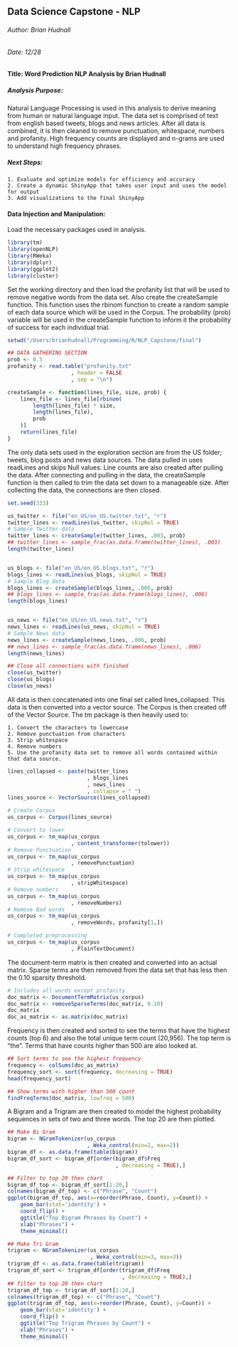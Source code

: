 ## Data Science Capstone - NLP
###### Author: Brian Hudnall
###### Date: 12/28

#### Title: Word Prediction NLP Analysis by Brian Hudnall

##### Analysis Purpose: 

Natural Language Processing is used in this analysis to derive meaning from human or natural language input. The data set is comprised of text from english based tweets, blogs and news articles. After all data is combined, it is then cleaned to remove punctuation, whitespace, numbers and profanity. High frequency counts are displayed and n-grams are used to understand high frequency phrases.

##### Next Steps:
    
    1. Evaluate and optimize models for efficiency and accuracy
    2. Create a dynamic ShinyApp that takes user input and uses the model for output
    3. Add visualizations to the final ShinyApp 

#### Data Injection and Manipulation:

Load the necessary packages used in analysis.

```r
library(tm)
library(openNLP)
library(RWeka)
library(dplyr)
library(ggplot2)
library(cluster)
```

Set the working directory and then load the profanity list that will be used to remove negative words from the data set. Also create the createSample function. This function uses the rbinom function to create a random sample of each data source which will be used in the Corpus. The probability (prob) variable will be used in the createSample function to inform it the probability of success for each individual trial.

```r
setwd("/Users/brianhudnall/Programming/R/NLP_Capstone/final")

## DATA GATHERING SECTION
prob <- 0.5
profanity <- read.table("profanity.txt"
                    , header = FALSE
                    , sep = "\n")

createSample <- function(lines_file, size, prob) {
    lines_file <- lines_file[rbinom(
        length(lines_file) * size,
        length(lines_file),
        prob
    )]
    return(lines_file)
}
```

The only data sets used in the exploration section are from the US folder; tweets, blog posts and news data sources. The data pulled in uses readLines and skips Null values. Line counts are also created after pulling the data. After connecting and pulling in the data, the createSample function is then called to trim the data set down to a manageable size. After collecting the data, the connections are then closed.

```r
set.seed(333)

us_twitter <- file("en_US/en_US.twitter.txt", "r") 
twitter_lines <- readLines(us_twitter, skipNul = TRUE) 
# Sample Twitter data
twitter_lines <- createSample(twitter_lines, .003, prob)
## twitter_lines <- sample_frac(as.data.frame(twitter_lines), .003)
length(twitter_lines)


us_blogs <- file("en_US/en_US.blogs.txt", "r")
blogs_lines <- readLines(us_blogs, skipNul = TRUE)
# Sample Blog data
blogs_lines <- createSample(blogs_lines, .006, prob)
## blogs_lines <- sample_frac(as.data.frame(blogs_lines), .006)
length(blogs_lines)


us_news <- file("en_US/en_US.news.txt", "r")
news_lines <- readLines(us_news, skipNul = TRUE)
# Sample News data
news_lines <- createSample(news_lines, .006, prob)
## news_lines <- sample_frac(as.data.frame(news_lines), .006)
length(news_lines)

## Close all connections with finished
close(us_twitter)
close(us_blogs)
close(us_news)
```

All data is then concatenated into one final set called lines_collapsed. This data is then converted into a vector source. The Corpus is then created off of the Vector Source. The tm package is then heavily used to:

    1. Convert the characters to lowercase
    2. Remove punctuation from characters
    3. Strip whitespace 
    4. Remove numbers 
    5. Use the profanity data set to remove all words contained within that data source.

```r
lines_collapsed <- paste(twitter_lines
                         , blogs_lines
                         , news_lines
                         , collapse = " ")
lines_source <- VectorSource(lines_collapsed)

# Create Corpus
us_corpus <- Corpus(lines_source)

# Convert to lower
us_corpus <- tm_map(us_corpus
                    , content_transformer(tolower))
# Remove Punctuation
us_corpus <- tm_map(us_corpus
                    , removePunctuation)
# Strip whitespace
us_corpus <- tm_map(us_corpus
                    , stripWhitespace)
# Remove numbers
us_corpus <- tm_map(us_corpus
                    , removeNumbers)
# Remove Bad words
us_corpus <- tm_map(us_corpus
                    , removeWords, profanity[1,])

# Completed preprocessing
us_corpus <- tm_map(us_corpus
                    , PlainTextDocument)
```

The document-term matrix is then created and converted into an actual matrix. Sparse terms are then removed from the data set that has less then the 0.10 sparsity threshold.

```r
# Includes all words except profanity
doc_matrix <- DocumentTermMatrix(us_corpus)
doc_matrix <- removeSparseTerms(doc_matrix, 0.10)
doc_matrix
doc_as_matrix <- as.matrix(doc_matrix)
```

Frequency is then created and sorted to see the terms that have the highest counts (top 6) and also the total unique term count (20,956). The top term is "the". Terms that have counts higher than 500 are also looked at.

```r
## Sort terms to see the highest frequency
frequency <- colSums(doc_as_matrix)
frequency_sort <- sort(frequency, decreasing = TRUE)
head(frequency_sort)

## Show terms with higher than 500 count
findFreqTerms(doc_matrix, lowfreq = 500)
```

A Bigram and a Trigram are then created to model the highest probability sequences in sets of two and three words. The top 20 are then plotted.

```r
## Make Bi Gram
bigram <- NGramTokenizer(us_corpus
                         , Weka_control(min=2, max=2))
bigram_df <- as.data.frame(table(bigram))
bigram_df_sort <- bigram_df[order(bigram_df$Freq
                                  , decreasing = TRUE),]

## Filter to top 20 then chart
bigram_df_top <- bigram_df_sort[1:20,]
colnames(bigram_df_top) <- c("Phrase", "Count")
ggplot(bigram_df_top, aes(x=reorder(Phrase, Count), y=Count)) +
    geom_bar(stat='identity') +
    coord_flip() +
    ggtitle("Top Bigram Phrases by Count") +
    xlab("Phrases") +
    theme_minimal()

## Make Tri Gram
trigram <- NGramTokenizer(us_corpus
                          , Weka_control(min=3, max=3))
trigram_df <- as.data.frame(table(trigram))
trigram_df_sort <- trigram_df[order(trigram_df$Freq
                                    , decreasing = TRUE),]
## filter to top 20 then chart
trigram_df_top <- trigram_df_sort[1:20,]
colnames(trigram_df_top) <- c("Phrase", "Count")
ggplot(trigram_df_top, aes(x=reorder(Phrase, Count), y=Count)) +
    geom_bar(stat='identity') +
    coord_flip() +
    ggtitle("Top Trigram Phrases by Count") +
    xlab("Phrases") +
    theme_minimal()
```